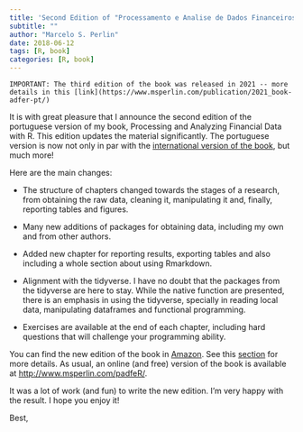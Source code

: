 ```yaml
---
title: 'Second Edition of "Processamento e Analise de Dados Financeiros e Econômicos com o R"'
subtitle: ""
author: "Marcelo S. Perlin"
date: 2018-06-12
tags: [R, book]
categories: [R, book]
---
```


```block
IMPORTANT: The third edition of the book was released in 2021 -- more details in this [link](https://www.msperlin.com/publication/2021_book-adfer-pt/)
```

It is with great pleasure that I announce the second edition of the portuguese version of my book, Processing and Analyzing Financial Data with R. This edition updates the material significantly. The portuguese version is now not only in par with the [international version of the book](https://www.amazon.com/dp/B084LSNXMN), but much more!

Here are the main changes:

- The structure of chapters changed towards the stages of a research, from obtaining the raw data, cleaning it, manipulating it and, finally, reporting tables and figures.

- Many new additions of packages for obtaining data, including my own and from other authors. 

- Added new chapter for reporting results, exporting tables and also including a whole section about using Rmarkdown.

- Alignment with the tidyverse. I have no doubt that the packages from the tidyverse are here to stay. While the native function are presented, there is an emphasis in using the tidyverse, specially in reading local data, manipulating dataframes and functional programming. 

- Exercises are available at the end of each chapter, including hard questions that will challenge your programming ability.

You can find the new edition of the book in [Amazon](https://www.amazon.com.br/dp/B08WNC27ZY). See this [section](/blog/books) for more details. As usual, an online (and free) version of the book is available at [http://www.msperlin.com/padfeR/](http://www.msperlin.com/padfeR/).

It was a lot of work (and fun) to write the new edition. I'm very happy with the result. I hope you enjoy it!

Best,




